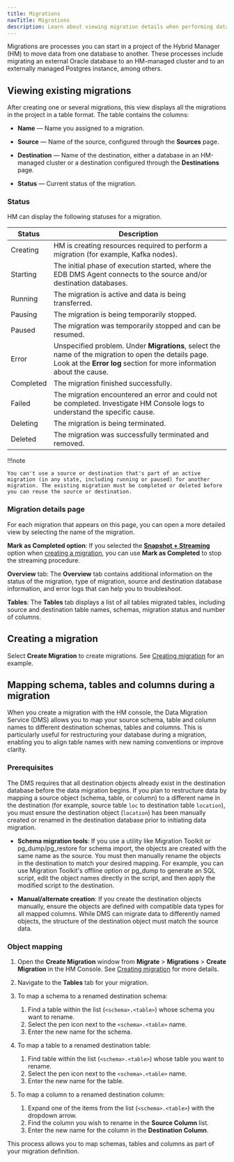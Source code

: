 ```yaml
---
title: Migrations
navTitle: Migrations
description: Learn about viewing migration details when performing database migrations to Hybrid Manager.
---
```


Migrations are processes you can start in a project of the Hybrid Manager (HM) to move data from one database to another. These processes include migrating an external Oracle database to an HM-managed cluster and to an externally managed Postgres instance, among others.

## Viewing existing migrations

After creating one or several migrations, this view displays all the migrations in the project in a table format. The table contains the columns:

-   **Name** — Name you assigned to a migration.

-   **Source** — Name of the source, configured through the **Sources** page. 

-   **Destination** — Name of the destination, either a database in an HM-managed cluster or a destination configured through the **Destinations** page.

-   **Status** — Current status of the migration.

### Status

HM can display the following statuses for a migration.

| Status    | Description                                                                                                                                                                   |
|-----------|-------------------------------------------------------------------------------------------------------------------------------------------------------------------------------|
| Creating  | HM is creating resources required to perform a migration (for example, Kafka nodes).                                                                                          |
| Starting  | The initial phase of execution started, where the EDB DMS Agent connects to the source and/or destination databases.                                                          |
| Running   | The migration is active and data is being transferred.                                                                                                                        |
| Pausing   | The migration is being temporarily stopped.                                                                                                                                   |
| Paused    | The migration was temporarily stopped and can be resumed.                                                                                                                     |
| Error     | Unspecified problem. Under **Migrations**, select the name of the migration to open the details page. Look at the **Error log** section for more information about the cause. |
| Completed | The migration finished successfully.                                                                                                                                          |
| Failed    | The migration encountered an error and could not be completed. Investigate HM Console logs to understand the specific cause.                                                  |
| Deleting  | The migration is being terminated.                                                                                                                                            |
| Deleted   | The migration was successfully terminated and removed.                                                                                                                        |

!!!note

    You can't use a source or destination that's part of an active migration (in any state, including running or paused) for another migration. The existing migration must be completed or deleted before you can reuse the source or destination.

### Migration details page

For each migration that appears on this page, you can open a more detailed view by selecting the name of the migration. 

**Mark as Completed option**: If you selected the [**Snapshot + Streaming**](/edb-postgres-ai/latest/hybrid-manager/using_hybrid_manager/migration/terminology/#snapshot--streaming-migration) option when [creating a migration](/edb-postgres-ai/latest/hybrid-manager/using_hybrid_manager/migration/migration_guides/self_managed_pg_to_hm_managed/creating_migration/), you can use **Mark as Completed** to stop the streaming procedure.

**Overview** tab: The **Overview** tab contains additional information on the status of the migration, type of migration, source and destination database information, and error logs that can help you to troubleshoot.

**Tables**: The **Tables** tab displays a list of all tables migrated tables, including source and destination table names, schemas, migration status and number of columns.

## Creating a migration

Select **Create Migration** to create migrations. See [Creating migration](/edb-postgres-ai/latest/hybrid-manager/using_hybrid_manager/migration/migration_guides/self_managed_pg_to_hm_managed/creating_migration/) for an example.

## Mapping schema, tables and columns during a migration

When you create a migration with the HM console, the Data Migration Service (DMS) allows you to map your source schema, table and column names to different destination schemas, tables and columns. This is particularly useful for restructuring your database during a migration, enabling you to align table names with new naming conventions or improve clarity.

### Prerequisites 

The DMS requires that all destination objects already exist in the destination database before the data migration begins. If you plan to restructure data by mapping a source object (schema, table, or column) to a different name in the destination (for example, source table `loc` to destination table `location`), you must ensure the destination object (`location`) has been manually created or renamed in the destination database prior to initiating data migration.

- **Schema migration tools**: If you use a utility like Migration Toolkit or pg_dump/pg_restore for schema import, the objects are created with the same name as the source. You must then manually rename the objects in the destination to match your desired mapping. For example, you can use Migration Toolkit's offline option or pg_dump to generate an SQL script, edit the object names directly in the script, and then apply the modified script to the destination.

- **Manual/alternate creation**: If you create the destination objects manually, ensure the objects are defined with compatible data types for all mapped columns. While DMS can migrate data to differently named objects, the structure of the destination object must match the source data.

### Object mapping

1.  Open the **Create Migration** window from **Migrate** > **Migrations** > **Create Migration** in the HM Console. See [Creating migration](/edb-postgres-ai/latest/hybrid-manager/using_hybrid_manager/migration/migration_guides/self_managed_pg_to_hm_managed/creating_migration/) for more details.

1.  Navigate to the **Tables** tab for your migration.

1.  To map a schema to a renamed destination schema:

    1. Find a table within the list (`<schema>.<table>`) whose schema you want to rename.
    1. Select the pen icon next to the `<schema>.<table>` name.
    1. Enter the new name for the schema.

1.  To map a table to a renamed destination table: 

    1. Find table within the list (`<schema>.<table>`) whose table you want to rename.
    1. Select the pen icon next to the `<schema>.<table>` name.
    1. Enter the new name for the table.

1.  To map a column to a renamed destination column: 

    1. Expand one of the items from the list (`<schema>.<table>`) with the dropdown arrow. 
    1. Find the column you wish to rename in the **Source Column** list. 
    1. Enter the new name for the column in the **Destination Column**.

This process allows you to map schemas, tables and columns as part of your migration definition.
